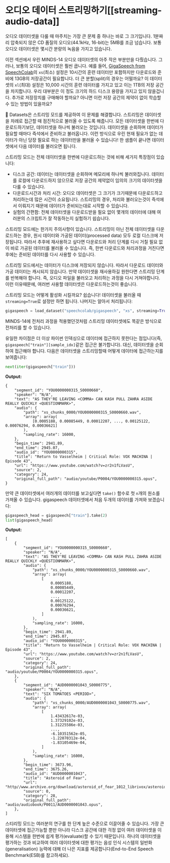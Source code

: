 #  오디오 데이터 스트리밍하기[[streaming-audio-data]]

오디오 데이터셋을 다룰 때 마주치는 가장 큰 문제 중 하나는 바로 그 크기입니다. 1분짜리 압축되지 않은 CD 품질의 오디오(44.1kHz, 16-bit)는 5MB를 조금 넘습니다. 보통 오디오 데이터셋은 몇시간 분량의 녹음을 가지고 있습니다.

이전 섹션에서 우린 MINDS-14 오디오 데이터셋의 아주 작은 부분만을 다뤘습니다. 그러나, 보통의 오디오 데이터셋은 훨씬 큽니다.
예를 들어, [GigaSpeech from SpeechColab](https://huggingface.co/datasets/speechcolab/gigaspeech)의 `xs`(최소) 설정은 10시간의 훈련 데이터만 포함하지만 다운로드와 준비에 13GB의 저장공간이 필요합니다. 더 큰 분할(split)의 경우는 어떨까요? 이 데이터셋의 `xl`(최대) 설정은 10,000 시간의 훈련 데이터를 가지고 있고 이는 1TB의 저장 공간을 차지합니다. 우리 대부분은 이 정도 크기의 하드 디스크 용량을 가지고 있지 않을겁니다. 추가로 저장장치를 구매해야 할까요? 아니면 이런 저장 공간의 제약이 없이 학습할 수 있는 방법이 있을까요?

 🤗 Datasets은 스트리밍 모드를 제공하여 이 문제를 해결합니다. 스트리밍은 데이터셋을 차례로 접근할 때 점진적으로 불러올 수 있도록 해줍니다. 모든 데이터셋을 한번에 다운로드하기보단, 데이터셋을 하나씩 불러오는 것입니다.
 데이터셋을 순회하며 데이터가 필요할 때마다 즉석에서 준비하고 불러옵니다. 이런 방식으로 우린 현재 필요가 없는 데이터가 아닌 당장 필요로 하는 데이터만을 불러올 수 있습니다!
한 샘플이 끝나면 데이터셋에서 다음 데이터를 불러오면 됩니다.

스트리밍 모드는 전체 데이터셋을 한번에 다운로드하는 것에 비해 세가지 특장점이 있습니다:

* 디스크 공간: 데이터는 데이터셋을 순회하며 메모리에 하나씩 불러와집니다. 데이터를 로컬에 다운로드하지 않으므로 저장 공간의 제약없이 임의의 크기의 데이터셋을 다룰 수 있습니다.
* 다운로드시간과 처리 시간: 오디오 데이터셋은 그 크기가 크기때문에 다운로드하고 처리하는데 많은 시간이 소요됩니다. 스트리밍의 경우, 처리와 불러오는것이 즉석에서 이뤄지기 때문에 데이터가 준비되는대로 시작할 수 있습니다.
* 실험의 간편함: 전체 데이터셋을 다운로드받을 필요 없이 몇개의 데이터에 대해 여러분의 스크립트가 잘 작동하는지 실험하기 쉽습니다.

스트리밍 모드에는 한가지 주의사항이 있습니다. 스트리밍이 아닌 전체 데이터셋을 다운로드하는 경우, 원시 데이터와 가공된 데이터(processed data) 모두 로컬 디스크에 저장됩니다. 따라서 추후에 재사용하고 싶다면 다운로드와 처리 단계를 다시 거칠 필요 없이 바로 가공된 데이터를 불러올 수 있습니다. 즉, 한번 다운로드와 처리과정을 거친다면 후에는 준비된 데이터를 다시 사용할 수 있습니다.

스트리밍 모드에서는 데이터가 디스크에 저장되지 않습니다. 따라서 다운로드 데이터와 가공 데이터는 캐시되지 않습니다. 만약 데이터셋을 재사용하길 원한다면 스트리밍 단계를 반복해야 합니다. 즉, 오디오 파일을 불러오고 처리하는 과정을 다시 거쳐야합니다. 이런 이유때문에, 여러번 사용할 데이터셋은 다운로드하는것이 좋습니다.

스트리밍 모드는 어떻게 활성화 시킬까요? 쉽습니다! 데이터셋을 불러올 때 `streaming=True`로 설정만 하면 됩니다. 나머지는 알아서 처리됩니다:

```py
gigaspeech = load_dataset("speechcolab/gigaspeech", "xs", streaming=True)
```

MINDS-14에 전처리 과정을 적용했던것처럼 스트리밍 데이터셋에도 똑같은 방식으로 전처리를 할 수 있습니다.

유일한 차이점은 더 이상 파이썬 인덱싱으로 데이터에 접근하지 못한다는 점입니다(즉, `gigaspeech["train"][sample_idx]`같은 접근은 불가합니다).
대신, 데이터셋을 순회하여 접근해야 합니다. 다음은 데이터셋을 스트리밍할때 어떻게 데이터에 접근하는지를 보여줍니다:

```py
next(iter(gigaspeech["train"]))
```

**Output:**
```out
{
    "segment_id": "YOU0000000315_S0000660",
    "speaker": "N/A",
    "text": "AS THEY'RE LEAVING <COMMA> CAN KASH PULL ZAHRA ASIDE REALLY QUICKLY <QUESTIONMARK>",
    "audio": {
        "path": "xs_chunks_0000/YOU0000000315_S0000660.wav",
        "array": array(
            [0.0005188, 0.00085449, 0.00012207, ..., 0.00125122, 0.00076294, 0.00036621]
        ),
        "sampling_rate": 16000,
    },
    "begin_time": 2941.89,
    "end_time": 2945.07,
    "audio_id": "YOU0000000315",
    "title": "Return to Vasselheim | Critical Role: VOX MACHINA | Episode 43",
    "url": "https://www.youtube.com/watch?v=zr2n1fLVasU",
    "source": 2,
    "category": 24,
    "original_full_path": "audio/youtube/P0004/YOU0000000315.opus",
}
```

만약 큰 데이터셋에서 여러개의 데이터를 보고싶다면 `take()` 함수로 첫 `n`개의 원소를 가져올 수 있습니다. gigaspeech 데이터셋에서 처음 두개의 데이터를 가져와 보겠습니다:

```py
gigaspeech_head = gigaspeech["train"].take(2)
list(gigaspeech_head)
```

**Output:**
```out
[
    {
        "segment_id": "YOU0000000315_S0000660",
        "speaker": "N/A",
        "text": "AS THEY'RE LEAVING <COMMA> CAN KASH PULL ZAHRA ASIDE REALLY QUICKLY <QUESTIONMARK>",
        "audio": {
            "path": "xs_chunks_0000/YOU0000000315_S0000660.wav",
            "array": array(
                [
                    0.0005188,
                    0.00085449,
                    0.00012207,
                    ...,
                    0.00125122,
                    0.00076294,
                    0.00036621,
                ]
            ),
            "sampling_rate": 16000,
        },
        "begin_time": 2941.89,
        "end_time": 2945.07,
        "audio_id": "YOU0000000315",
        "title": "Return to Vasselheim | Critical Role: VOX MACHINA | Episode 43",
        "url": "https://www.youtube.com/watch?v=zr2n1fLVasU",
        "source": 2,
        "category": 24,
        "original_full_path": "audio/youtube/P0004/YOU0000000315.opus",
    },
    {
        "segment_id": "AUD0000001043_S0000775",
        "speaker": "N/A",
        "text": "SIX TOMATOES <PERIOD>",
        "audio": {
            "path": "xs_chunks_0000/AUD0000001043_S0000775.wav",
            "array": array(
                [
                    1.43432617e-03,
                    1.37329102e-03,
                    1.31225586e-03,
                    ...,
                    -6.10351562e-05,
                    -1.22070312e-04,
                    -1.83105469e-04,
                ]
            ),
            "sampling_rate": 16000,
        },
        "begin_time": 3673.96,
        "end_time": 3675.26,
        "audio_id": "AUD0000001043",
        "title": "Asteroid of Fear",
        "url": "http//www.archive.org/download/asteroid_of_fear_1012_librivox/asteroid_of_fear_1012_librivox_64kb_mp3.zip",
        "source": 0,
        "category": 28,
        "original_full_path": "audio/audiobook/P0011/AUD0000001043.opus",
    },
]
```

스티리밍 모드는 여러분의 연구를 한 단계 높은 수준으로 이끌어줄 수 있습니다. 가장 큰 데이터셋에 접근가능할 뿐만 아니라 디스크 공간에 대한 걱정 없이 여러 데이터셋을 이용해 시스템을 한번에 쉽게 평가(evaluate)할 수 있기 때문입니다.
하나의 데이터셋을 평가하는 것과 비교하여 여러 데이터셋에 대한 평가는 음성 인식 시스템의 일반화(generalisation) 능력에 대해 더 나은 지표를 제공합니다(End-to-End Speech Benchmark(ESB)를 참고하세요).
